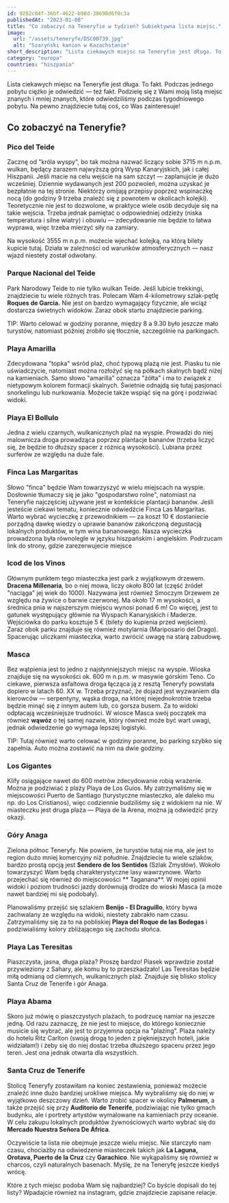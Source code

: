 ```yaml
---
id: 9282c04f-36bf-4622-b90d-38698d6f0c3a
publishedAt: "2023-01-08"
title: "Co zobaczyć na Teneryfie w tydzień? Subiektywna lista miejsc."
image:
  url: "/assets/teneryfe/DSC00739.jpg"
  alt: "Szaryński kanion w Kazachstanie"
short_description: "Lista ciekawych miejsc na Teneryfie jest długa. To fakt. Podczas jednego pobytu ciężko je odwiedzić — też fakt. Podzielę się z Wami moją listą miejsc znanych i mniej znanych, które odwiedziliśmy podczas tygodniowego pobytu. Na pewno znajdziecie tutaj coś, co Was zainteresuje!"
category: "europa"
countries: "hiszpania"
---
```


Lista ciekawych miejsc na Teneryfie jest długa. To fakt. Podczas jednego pobytu ciężko je odwiedzić — też fakt. Podzielę się z Wami moją listą miejsc znanych i mniej znanych, które odwiedziliśmy podczas tygodniowego pobytu. Na pewno znajdziecie tutaj coś, co Was zainteresuje!

## Co zobaczyć na Teneryfie?

### Pico del Teide

Zacznę od "króla wyspy", bo tak można nazwać liczący sobie 3715 m n.p.m. wulkan, będący zarazem najwyższą górą Wysp Kanaryjskich, jak i całej Hiszpanii. Jeśli macie na celu wejście na sam szczyt — zaplanujcie je dużo wcześniej. Dziennie wydawanych jest 200 pozwoleń, można uzyskać je bezpłatnie na tej stronie. Niektórzy omijają przepisy poprzez wspinaczkę nocą (do godziny 9 trzeba znaleźć się z powrotem w okolicach kolejki). Teoretycznie nie jest to dozwolone, w praktyce wiele osób decyduje się na takie wejścia. Trzeba jednak pamiętać o odpowiedniej odzieży (niska temperatura i silne wiatry) i obuwiu — zdecydowanie nie będzie to łatwa wyprawa, więc trzeba mierzyć siły na zamiary.

Na wysokość 3555 m n.p.m. możecie wjechać kolejką, na którą bilety kupicie tutaj. Działa w zależności od warunków atmosferycznych — nasz wjazd niestety został odwołany.

### Parque Nacional del Teide

Park Narodowy Teide to nie tylko wulkan Teide. Jeśli lubicie trekkingi, znajdziecie tu wiele różnych tras. Polecam Wam 4-kilometrowy szlak-pętlę **Roques de Garcia.** Nie jest on bardzo wymagający fizycznie, ale wciąż dostarcza świetnych widoków. Zaraz obok startu znajdziecie parking.

TIP: Warto celować w godziny poranne, między 8 a 9.30 było jeszcze mało turystów, natomiast później zrobiło się tłocznie, szczególnie na parkingach.

### Playa Amarilla

Zdecydowana "topka" wśród plaż, choć typową plażą nie jest. Piasku tu nie uświadczycie, natomiast można rozłożyć się na półkach skalnych bądź niżej na kamieniach. Samo słowo "amarilla" oznacza "żółta" i ma to związek z nietypowym kolorem formacji skalnych. Świetnie odnajdą się tutaj pasjonaci snorkelingu lub nurkowania. Możecie także wspiąć się na górę i podziwiać widoki.

### Playa El Bollulo

Jedna z wielu czarnych, wulkanicznych plaż na wyspie. Prowadzi do niej malownicza droga prowadząca poprzez plantacje bananów (trzeba liczyć się, że będzie to dłuższy spacer z różnicą wysokości). Lubiana przez surferów ze względu na duże fale.

### Finca Las Margaritas

Słowo "finca" będzie Wam towarzyszyć w wielu miejscach na wyspie. Dosłownie tłumaczy się je jako "gospodarstwo rolne", natomiast na Teneryfie najczęściej używane jest w kontekście plantacji bananów. Jeśli jesteście ciekawi tematu, koniecznie odwiedźcie Finca Las Margaritas. Warto wybrać wycieczkę z przewodnikiem — za koszt 10 € dostaniecie porządną dawkę wiedzy o uprawie bananów zakończoną degustacją lokalnych produktów, w tym wina bananowego. Nasza wycieczka prowadzona była równolegle w języku hiszpańskim i angielskim. Podrzucam link do strony, gdzie zarezerwujecie miejsce

### Icod de los Vinos

Głównym punktem tego miasteczka jest park z wyjątkowym drzewem. **Dracena Millenaria**, bo o niej mowa, liczy około 800 lat (część źródeł "naciąga" jej wiek do 1000). Nazywana jest również Smoczym Drzewem ze względu na żywice o barwie czerwonej. Ma około 17 m wysokości, a średnica pnia w najszerszym miejscu wynosi ponad 6 m! Co więcej, jest to gatunek występujący głównie na Wyspach Kanaryjskich i Maderze. Wejściówka do parku kosztuje 5 € (bilety do kupienia przed wejściem). Zaraz obok parku znajduje się również motylarnia (Mariposario del Drago). Spacerując uliczkami miasteczka, warto zwrócić uwagę na starą zabudowę.

### Masca

Bez wątpienia jest to jedno z najsłynniejszych miejsc na wyspie. Wioska znajduje się na wysokości ok. 600 m n.p.m. w masywie górskim Teno. Co ciekawe, pierwsza asfaltowa droga łącząca ją z resztą Teneryfy powstała dopiero w latach 60. XX w. Trzeba przyznać, że dojazd jest wyzwaniem dla kierowców — serpentyny, wąska droga, na której niejednokrotnie trzeba będzie minąć się z innym autem lub, co gorsza busem. Za to widoki odpłacają wcześniejsze trudności. W wiosce Masca swój początek ma również **wąwóz** o tej samej nazwie, który również może być wart uwagi, jednak odwiedzenie go wymaga lepszej logistyki.

TIP: Tutaj również warto celować w godziny poranne, bo parking szybko się zapełnia. Auto można zostawić na nim na dwie godziny.

### Los Gigantes

Klify osiągające nawet do 600 metrów zdecydowanie robią wrażenie. Można je podziwiać z plaży Playa de Los Guíos. My zatrzymaliśmy się w miejscowości Puerto de Santiago (turystyczne miasteczko, ale daleko mu np. do Los Cristianos), więc codziennie budziliśmy się z widokiem na nie. W miasteczku jest druga plaża — Playa de la Arena, można ją odwiedzić przy okazji.

### Góry Anaga

Zielona północ Teneryfy. Nie powiem, że turystów tutaj nie ma, ale jest to region dużo mniej komercyjny niż południe. Znajdziecie tu wiele szlaków, bardzo prostą opcją jest **Sendero de los Sentidos** (Szlak Zmysłów). Wokoło towarzyszyć Wam będą charakterystyczne lasy wawrzynowe. Warto przejechać się również do miejscowości ** Taganana**. W mojej opinii widoki i poziom trudności jazdy dorównują drodze do wioski Masca (a może nawet bardziej mi się podobały).

Planowaliśmy przejść się szlakiem **Benijo - El Draguillo**, który bywa zachwalany ze względu na widoki, niestety zabrakło nam czasu. Zatrzymaliśmy się za to na pobliskiej **Playa del Roque de las Bodegas** i podziwialiśmy kolory zbliżającego się zachodu słońca.

### Playa Las Teresitas

Piaszczysta, jasna, długa plaża? Proszę bardzo! Piasek wprawdzie został przywieziony z Sahary, ale komu by to przeszkadzało! Las Teresitas będzie miłą odmianą od ciemnych, wulkanicznych plaż. Znajduje się blisko stolicy Santa Cruz de Tenerife i gór Anaga.

### Playa Abama

Skoro już mówię o piaszczystych plażach, to podrzucę namiar na jeszcze jedną. Od razu zaznaczę, że nie jest to miejsce, do którego koniecznie musicie się wybrać, ale jest to przyjemna opcja na "plażing". Plaża należy do hotelu Ritz Carlton (swoją drogą to jeden z piękniejszych hoteli, jakie widziałam!) i żeby się do niej dostać trzeba dłuższego spaceru przez jego teren. Jest ona jednak otwarta dla wszystkich.

### Santa Cruz de Tenerife

Stolicę Teneryfy zostawiłam na koniec zestawienia, ponieważ możecie znaleźć inne dużo bardziej urokliwe miejsca. My wybraliśmy się do niej w wyjątkowo deszczowy dzień. Warto zrobić spacer w okolicy **Palmerum**, a także przejść się przy **Auditorio de Tenerife**, podziwiając nie tylko gmach budynku, ale i portrety artystów wymalowane na kamieniach przy oceanie. W celu zakupu lokalnych produktów żywnościowych warto wybrać się do **Mercado Nuestra Señora De África**.

Oczywiście ta lista nie obejmuje jeszcze wielu miejsc. Nie starczyło nam czasu, chociażby na odwiedzenie miasteczek takich jak **La Laguna, Orotava, Puerto de la Cruz** czy **Garachico**. Nie wykąpaliśmy się również w charcos, czyli naturalnych basenach. Myślę, że na Teneryfę jeszcze kiedyś wrócę.

Które z tych miejsc podoba Wam się najbardziej? Co byście dopisali do tej listy? Wpadajcie również na instagram, gdzie znajdziecie zapisane relacje.

